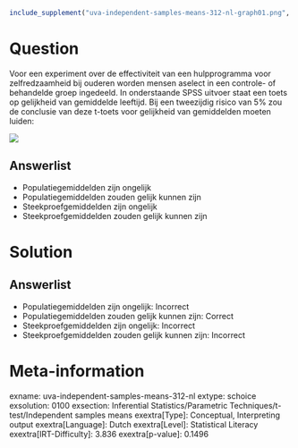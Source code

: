 ```r
include_supplement("uva-independent-samples-means-312-nl-graph01.png", recursive = TRUE)
```

Question
========

Voor een experiment over de effectiviteit van een hulpprogramma voor
zelfredzaamheid bij ouderen worden mensen aselect in een controle- of
behandelde groep ingedeeld. In onderstaande SPSS uitvoer staat een toets
op gelijkheid van gemiddelde leeftijd. Bij een tweezijdig risico van 5%
zou de conclusie van deze t-toets voor gelijkheid van gemiddelden moeten
luiden:

![](uva-independent-samples-means-312-nl-graph01.png)

Answerlist
----------

* Populatiegemiddelden zijn ongelijk
* Populatiegemiddelden zouden gelijk kunnen zijn
* Steekproefgemiddelden zijn ongelijk
* Steekproefgemiddelden zouden gelijk kunnen zijn

Solution
========

Answerlist
----------

* Populatiegemiddelden zijn ongelijk: Incorrect
* Populatiegemiddelden zouden gelijk kunnen zijn: Correct
* Steekproefgemiddelden zijn ongelijk: Incorrect
* Steekproefgemiddelden zouden gelijk kunnen zijn: Incorrect

Meta-information
================
exname: uva-independent-samples-means-312-nl
extype: schoice
exsolution: 0100
exsection: Inferential Statistics/Parametric Techniques/t-test/Independent samples means
exextra[Type]: Conceptual, Interpreting output
exextra[Language]: Dutch
exextra[Level]: Statistical Literacy
exextra[IRT-Difficulty]: 3.836
exextra[p-value]: 0.1496
